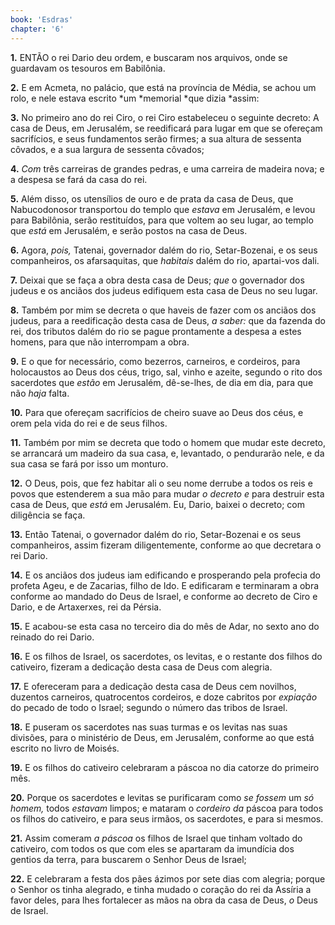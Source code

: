 ```yaml
---
book: 'Esdras'
chapter: '6'
---
```


**1.** ENTÃO o rei Dario deu ordem, e buscaram nos arquivos, onde se guardavam os tesouros em Babilônia.

**2.** E em Acmeta, no palácio, que está na província de Média, se achou um rolo, e nele estava escrito *um *memorial *que dizia *assim:

**3.** No primeiro ano do rei Ciro, o rei Ciro estabeleceu o seguinte decreto: A casa de Deus, em Jerusalém, se reedificará para lugar em que se ofereçam sacrifícios, e seus fundamentos serão firmes; a sua altura de sessenta côvados, e a sua largura de sessenta côvados;

**4.** *Com* três carreiras de grandes pedras, e uma carreira de madeira nova; e a despesa se fará da casa do rei.

**5.** Além disso, os utensílios de ouro e de prata da casa de Deus, que Nabucodonosor transportou do templo que *estava* em Jerusalém, e levou para Babilônia, serão restituídos, para que voltem ao seu lugar, ao templo que *está* em Jerusalém, e serão postos na casa de Deus.

**6.** Agora, *pois,* Tatenai, governador dalém do rio, Setar-Bozenai, e os seus companheiros, os afarsaquitas, que *habitais* dalém do rio, apartai-vos dali.

**7.** Deixai que se faça a obra desta casa de Deus; *que* o governador dos judeus e os anciãos dos judeus edifiquem esta casa de Deus no seu lugar.

**8.** Também por mim se decreta o que haveis de fazer com os anciãos dos judeus, para a reedificação desta casa de Deus, *a saber:* que da fazenda do rei, dos tributos dalém do rio se pague prontamente a despesa a estes homens, para que não interrompam a obra.

**9.** E o que for necessário, como bezerros, carneiros, e cordeiros, para holocaustos ao Deus dos céus, trigo, sal, vinho e azeite, segundo o rito dos sacerdotes que *estão* em Jerusalém, dê-se-lhes, de dia em dia, para que não *haja* falta.

**10.** Para que ofereçam sacrifícios de cheiro suave ao Deus dos céus, e orem pela vida do rei e de seus filhos.

**11.** Também por mim se decreta que todo o homem que mudar este decreto, se arrancará um madeiro da sua casa, e, levantado, o pendurarão nele, e da sua casa se fará por isso um monturo.

**12.** O Deus, pois, que fez habitar ali o seu nome derrube a todos os reis e povos que estenderem a sua mão para mudar *o decreto e* para destruir esta casa de Deus, que *está* em Jerusalém. Eu, Dario, baixei o decreto; com diligência se faça.

**13.** Então Tatenai, o governador dalém do rio, Setar-Bozenai e os seus companheiros, assim fizeram diligentemente, conforme ao que decretara o rei Dario.

**14.** E os anciãos dos judeus iam edificando e prosperando pela profecia do profeta Ageu, e de Zacarias, filho de Ido. E edificaram e terminaram a obra conforme ao mandado do Deus de Israel, e conforme ao decreto de Ciro e Dario, e de Artaxerxes, rei da Pérsia.

**15.** E acabou-se esta casa no terceiro dia do mês de Adar, no sexto ano do reinado do rei Dario.

**16.** E os filhos de Israel, os sacerdotes, os levitas, e o restante dos filhos do cativeiro, fizeram a dedicação desta casa de Deus com alegria.

**17.** E ofereceram para a dedicação desta casa de Deus cem novilhos, duzentos carneiros, quatrocentos cordeiros, e doze cabritos por *expiação* do pecado de todo o Israel; segundo o número das tribos de Israel.

**18.** E puseram os sacerdotes nas suas turmas e os levitas nas suas divisões, para o ministério de Deus, em Jerusalém, conforme ao que está escrito no livro de Moisés.

**19.** E os filhos do cativeiro celebraram a páscoa no dia catorze do primeiro mês.

**20.** Porque os sacerdotes e levitas se purificaram como *se fossem* um *só homem,* todos *estavam* limpos; e mataram o *cordeiro da* páscoa para todos os filhos do cativeiro, e para seus irmãos, os sacerdotes, e para si mesmos.

**21.** Assim comeram *a páscoa* os filhos de Israel que tinham voltado do cativeiro, com todos os que com eles se apartaram da imundícia dos gentios da terra, para buscarem o Senhor Deus de Israel;

**22.** E celebraram a festa dos pães ázimos por sete dias com alegria; porque o Senhor os tinha alegrado, e tinha mudado o coração do rei da Assíria a favor deles, para lhes fortalecer as mãos na obra da casa de Deus, *o* Deus de Israel.